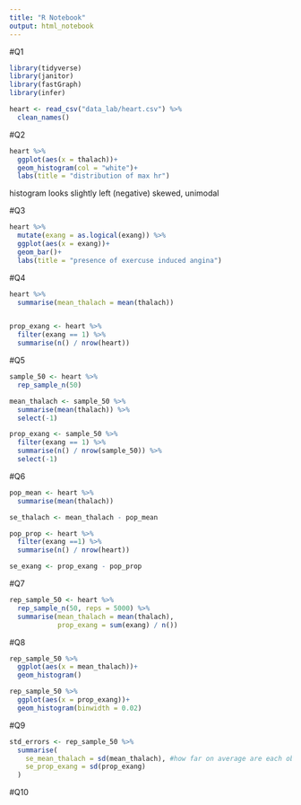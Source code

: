 ```yaml
---
title: "R Notebook"
output: html_notebook
---
```

#Q1
```r
library(tidyverse)
library(janitor)
library(fastGraph)
library(infer)

heart <- read_csv("data_lab/heart.csv") %>% 
  clean_names()
```
#Q2
```r
heart %>% 
  ggplot(aes(x = thalach))+
  geom_histogram(col = "white")+
  labs(title = "distribution of max hr")
```
histogram looks slightly left (negative) skewed, unimodal

#Q3
```r
heart %>% 
  mutate(exang = as.logical(exang)) %>% 
  ggplot(aes(x = exang))+
  geom_bar()+
  labs(title = "presence of exercuse induced angina")
```
#Q4
```r
heart %>% 
  summarise(mean_thalach = mean(thalach))


prop_exang <- heart %>% 
  filter(exang == 1) %>% 
  summarise(n() / nrow(heart))
```
#Q5
```r
sample_50 <- heart %>% 
  rep_sample_n(50)

mean_thalach <- sample_50 %>% 
  summarise(mean(thalach)) %>% 
  select(-1)

prop_exang <- sample_50 %>% 
  filter(exang == 1) %>% 
  summarise(n() / nrow(sample_50)) %>% 
  select(-1)
```
#Q6
```r
pop_mean <- heart %>% 
  summarise(mean(thalach))

se_thalach <- mean_thalach - pop_mean

pop_prop <- heart %>% 
  filter(exang ==1) %>% 
  summarise(n() / nrow(heart))

se_exang <- prop_exang - pop_prop
```
#Q7
```r
rep_sample_50 <- heart %>% 
  rep_sample_n(50, reps = 5000) %>% 
  summarise(mean_thalach = mean(thalach),
            prop_exang = sum(exang) / n())
```

#Q8
```r
rep_sample_50 %>% 
  ggplot(aes(x = mean_thalach))+
  geom_histogram()

rep_sample_50 %>% 
  ggplot(aes(x = prop_exang))+
  geom_histogram(binwidth = 0.02)
```
#Q9
```r
std_errors <- rep_sample_50 %>% 
  summarise(
    se_mean_thalach = sd(mean_thalach), #how far on average are each observation from the mean of all sample means
    se_prop_exang = sd(prop_exang)
  )
```
#Q10
```r

```


